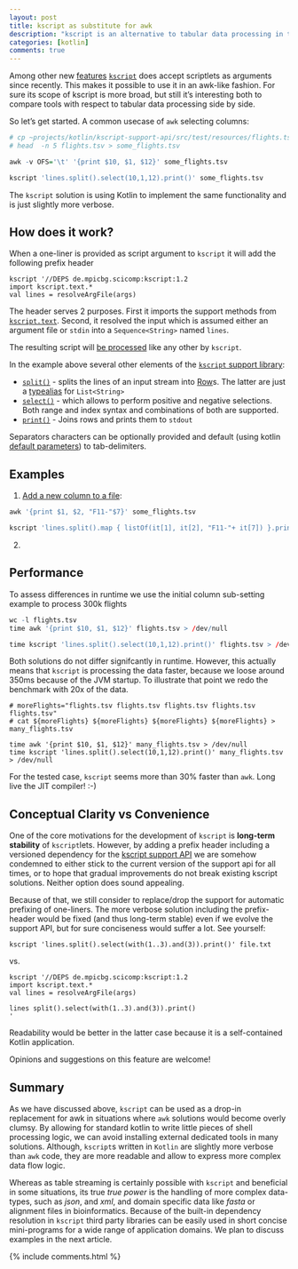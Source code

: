 ```yaml
---
layout: post
title: kscript as substitute for awk
description: "kscript is an alternative to tabular data processing in the shell"
categories: [kotlin]
comments: true
---
```



Among other new [features](https://github.com/holgerbrandl/kscript/blob/master/NEWS.md#v13) [`kscript`](https://github.com/holgerbrandl/kscript) does accept scriptlets as arguments since recently. This makes it possible to use it in an awk-like fashion. For sure its scope of kscript is more broad, but still it's interesting both to compare tools with respect to tabular data processing side by side.


So let's get started. A common usecase of `awk` selecting columns:

```r
# cp ~projects/kotlin/kscript-support-api/src/test/resources/flights.tsv . 
# head  -n 5 flights.tsv > some_flights.tsv 

awk -v OFS='\t' '{print $10, $1, $12}' some_flights.tsv

kscript 'lines.split().select(10,1,12).print()' some_flights.tsv 
```

The `kscript` solution is using Kotlin to implement the same functionality and is just slightly more verbose.

## How does it work?

When a one-liner is provided as script argument to `kscript` it will add the following prefix header
```
kscript '//DEPS de.mpicbg.scicomp:kscript:1.2
import kscript.text.*
val lines = resolveArgFile(args)
```
The header serves 2 purposes. First it imports the support methods from [`kscript.text`](https://github.com/holgerbrandl/kscript-support-api/tree/master/src/main/kotlin/kscript/text). Second, it resolved the input which is assumed either an argument file or `stdin` into a `Sequence<String>` named `lines`.

The resulting script will [be processed](https://github.com/holgerbrandl/kscript#inlined-usage) like any other by `kscript`.

In the example above several other elements of the [`kscript` support library](https://github.com/holgerbrandl/kscript-support-api):

* [`split()`](https://github.com/holgerbrandl/kscript-support-api/blob/1ecbdeecaa68d57a8b2365a42995d7ce3bee28a0/src/main/kotlin/kscript/text/Tables.kt#L37-L37) - splits the lines of an input stream into [Row](https://github.com/holgerbrandl/kscript-support-api/blob/1ecbdeecaa68d57a8b2365a42995d7ce3bee28a0/src/main/kotlin/kscript/text/Tables.kt#L26)s. The latter are just a [typealias](https://kotlinlang.org/docs/reference/type-aliases.html) for `List<String>`
* [`select()`](https://github.com/holgerbrandl/kscript-support-api/blob/1ecbdeecaa68d57a8b2365a42995d7ce3bee28a0/src/main/kotlin/kscript/text/Tables.kt#L109) - which allows to perform positive and negative selections. Both range and index syntax and combinations of both are supported.
* [`print()`](https://github.com/holgerbrandl/kscript-support-api/blob/1ecbdeecaa68d57a8b2365a42995d7ce3bee28a0/src/main/kotlin/kscript/text/Tables.kt#L64) - Joins rows and prints them to `stdout`


Separators characters can be optionally provided and default (using kotlin [default parameters](https://kotlinlang.org/docs/reference/functions.html#default-arguments)) to tab-delimiters.

## Examples


1. [Add a new column to a file](http://stackoverflow.com/questions/7551991/add-a-new-column-to-the-file):

```r
awk '{print $1, $2, "F11-"$7}' some_flights.tsv

kscript 'lines.split().map { listOf(it[1], it[2], "F11-"+ it[7]) }.print()' some_flights.tsv 
```

2. 



## Performance

To assess differences in runtime we use the initial column sub-setting example to process 300k flights

```r
wc -l flights.tsv
time awk '{print $10, $1, $12}' flights.tsv > /dev/null

time kscript 'lines.split().select(10,1,12).print()' flights.tsv > /dev/null
```
Both solutions do not differ signifcantly in runtime. However, this actually means that  `kscript` is processing the data faster, because we loose around 350ms because of the JVM startup. To illustrate that point we redo the benchmark with 20x of the data.

```
# moreFlights="flights.tsv flights.tsv flights.tsv flights.tsv flights.tsv"
# cat ${moreFlights} ${moreFlights} ${moreFlights} ${moreFlights} > many_flights.tsv

time awk '{print $10, $1, $12}' many_flights.tsv > /dev/null
time kscript 'lines.split().select(10,1,12).print()' many_flights.tsv > /dev/null
```
For the tested case, `kscript` seems more than 30% faster than `awk`. Long live the JIT compiler! :-)


## Conceptual Clarity vs Convenience

One of the core motivations for the development of `kscript` is **long-term stability** of `kscript`lets. However, by adding a prefix header including a versioned dependency for the [kscript support API](https://github.com/holgerbrandl/kscript-support-api) we are somehow condemned to either stick to the current version of the support api for all times, or to hope that gradual improvements do not break existing kscript solutions. Neither option does sound appealing.

Because of that, we still consider to replace/drop the support for automatic prefixing of one-liners. The more verbose solution including the prefix-header would be fixed (and thus long-term stable) even if we evolve the support API, but for sure conciseness would suffer a  lot. See yourself:

```
kscript 'lines.split().select(with(1..3).and(3)).print()' file.txt
```
vs.

```
kscript '//DEPS de.mpicbg.scicomp:kscript:1.2
import kscript.text.*
val lines = resolveArgFile(args)

lines split().select(with(1..3).and(3)).print()
'
```
Readability would be better in the latter case because it is a self-contained Kotlin application.

Opinions and suggestions on this feature are welcome!


## Summary

As we have discussed above, `kscript` can be used as a drop-in replacement for awk in situations where `awk` solutions would become overly clumsy. By allowing for standard kotlin to write little pieces of shell processing logic, we can avoid installing external dedicated tools in many solutions. Although, `kscript`s written in `Kotlin` are slightly more verbose than `awk` code, they are more readable and allow to express more complex data flow logic.

Whereas as table streaming is certainly possible with `kscript` and beneficial in some situations, its true _true power_ is the handling of more complex data-types, such as  _json_, and _xml_, and domain specific data like _fasta_ or alignment files in bioinformatics. Because of the built-in dependency resolution in `kscript` third party libraries can be easily used in short concise mini-programs for a wide range of application domains. We plan to discuss examples in the next article.


{% include comments.html %}
